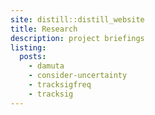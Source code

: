 ```yaml
---
site: distill::distill_website
title: Research
description: project briefings
listing:
  posts:
    - damuta
    - consider-uncertainty
    - tracksigfreq
    - tracksig
---
```

